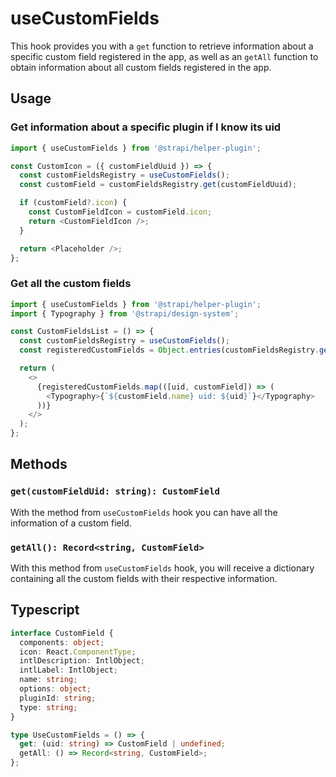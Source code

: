 <!--- useCustomFields.stories.mdx --->


<Meta title="hooks/useCustomFields" />

# useCustomFields

This hook provides you with a `get` function to retrieve information about a specific custom field registered in the app, as well as an `getAll` function to obtain information about all custom fields registered in the app.

## Usage

### Get information about a specific plugin if I know its uid

```js
import { useCustomFields } from '@strapi/helper-plugin';

const CustomIcon = ({ customFieldUuid }) => {
  const customFieldsRegistry = useCustomFields();
  const customField = customFieldsRegistry.get(customFieldUuid);

  if (customField?.icon) {
    const CustomFieldIcon = customField.icon;
    return <CustomFieldIcon />;
  }

  return <Placeholder />;
};
```

### Get all the custom fields

```js
import { useCustomFields } from '@strapi/helper-plugin';
import { Typography } from '@strapi/design-system';

const CustomFieldsList = () => {
  const customFieldsRegistry = useCustomFields();
  const registeredCustomFields = Object.entries(customFieldsRegistry.getAll());

  return (
    <>
      {registeredCustomFields.map(([uid, customField]) => (
        <Typography>{`${customField.name} uid: ${uid}`}</Typography>
      ))}
    </>
  );
};
```

## Methods

### `get(customFieldUid: string): CustomField`

With the method from `useCustomFields` hook you can have all the information of a custom field.

### `getAll(): Record<string, CustomField>`

With this method from `useCustomFields` hook, you will receive a dictionary containing all the custom fields with their respective information.

## Typescript

```ts
interface CustomField {
  components: object;
  icon: React.ComponentType;
  intlDescription: IntlObject;
  intlLabel: IntlObject;
  name: string;
  options: object;
  pluginId: string;
  type: string;
}

type UseCustomFields = () => {
  get: (uid: string) => CustomField | undefined;
  getAll: () => Record<string, CustomField>;
};
```
